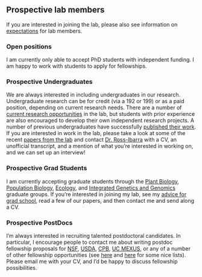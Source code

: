 ## Prospective lab members

If you are interested in joining the lab, please also see information on [expectations](expectations.html) for lab members.

### Open positions

I am currently only able to accept PhD students with independent funding. I am happy to work with students to apply for fellowships.

### Prospective Undergraduates

We are always interested in including undergraduates in our research.  Undergraduate research can be for credit (via a 192 or 199) or as a paid position, depending on current research needs. There are a number of [current research opportunities](research_opps.html) in the lab, but students with prior experience are also encouraged to develop their own independent research projects.  A number of previous undergraduates have successfully [published their work](undergrad_pubs.html).  If you are interested in work in the lab, please take a look at some of the recent [papers from the lab](pubs.html) and contact [Dr. Ross-Ibarra](mailto:rossibarra@ucdavis.edu) with a CV, an unofficial transcript, and a mention of what you're interested in working on, and we can set up an interview!

### Prospective Grad Students

I am currently accepting graduate students through the [Plant Biology](http://biosci3.ucdavis.edu/gradGroups/pb/), [Population Biology](http://www-eve.ucdavis.edu/eve/pbg/), [Ecology](http://ecology.ucdavis.edu), and [Integrated Genetics and Genomics](http://igg.ucdavis.edu) graduate groups. If you're interested in joining my lab, see my [advice for grad school](http://www.slideshare.net/jrossibarra/forgradschool), read a few of our papers, and then contact me and send along a CV.

### Prospective PostDocs

I'm always interested in recruiting talented postdoctoral candidates. In particular, I encourage people to contact me about writing postdoc fellowship proposals for [NSF](http://www.nsf.gov/funding/education.jsp?fund_type=3), [USDA](http://www.csrees.usda.gov/fo/fellowshipsgrantprogramafri.cfm), [CPB](http://cpb.ucdavis.edu/CPB%20Postdoc%20Fellowship.html), [UC MEXUS](http://www.ucmexus.ucr.edu/funding/fellowship_post_doc.html), or any of a number of other fellowship opportunities (see [here](http://mathbionerd.blogspot.com/2014/04/some-postdoctoral-fellowships-in-biology.html) and [here](http://people.ds.cam.ac.uk/dl384/Resources_Postdocs.html) for some nice lists). Please email me with your CV, and I'd be happy to discuss fellowship possibilities.
